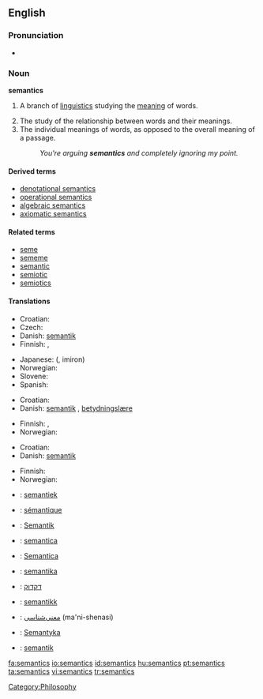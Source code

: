 {{wikipedia}}
==English==

===Pronunciation===
* {{IPA|/sɪˈmæntɪks/}}

===Noun===
'''semantics'''  <!--plural only, right? Yes-Wonderfool-->

# {{linguistics}} A branch of [[linguistics]] studying the [[meaning]] of words.
# The study of the relationship between words and their meanings.
# The individual meanings of words, as opposed to the overall meaning of a passage.
#: ''You're arguing '''semantics''' and completely ignoring my point.''

====Derived terms====
* [[denotational semantics]]
* [[operational semantics]]
* [[algebraic semantics]]
* [[axiomatic semantics]]

====Related terms====
* [[seme]]
* [[sememe]]
* [[semantic]]
* [[semiotic]]
* [[semiotics]]

====Translations====
{{trans-top|science of the meaning of words}}
* Croatian: {{t-|hr|semantika|f}}
* Czech: {{t-|cs|sémantika|f}}
* Danish: [[semantik]] {{c}}
* Finnish: {{t-|fi|semantiikka}}, {{t-|fi|merkitysoppi}}
{{trans-mid}}
* Japanese: {{Jpan|[[意味論]]}} ({{Jpan|[[いみろん]]}}, imiron)
* Norwegian: {{t+|no|semantikk|m}}
* Slovene: {{t+|sl|pomenoslovje|n}}
* Spanish: {{t+|es|semántica|f}}
{{trans-bottom}}

{{trans-top|study of the relationship between words and their meanings}}
* Croatian: {{t-|hr|semantika|f}}
* Danish: [[semantik]] {{c}}, [[betydningslære]] {{c}}
{{trans-mid}}
* Finnish: {{t-|fi|semantiikka}}, {{t-|fi|merkitysoppi}}
* Norwegian: {{t+|no|semantikk|m}}
{{trans-bottom}}

{{trans-top|individual meanings of words}}
* Croatian: {{t-|hr|semantika|f}}
* Danish: [[semantik]] {{c}}
{{trans-mid}}
* Finnish: {{t-|fi|semantiikka}}
* Norwegian: {{t+|no|semantikk|m}}
{{trans-bottom}}

{{checktrans-top}}
* {{ttbc|Dutch}}: [[semantiek]] {{f}}
* {{ttbc|French}}: [[sémantique]] {{f}}
* {{ttbc|German}}: [[Semantik]] {{f}}
* {{ttbc|Interlingua}}: [[semantica]]
* {{ttbc|Italian}}: [[Semantica]] {{f}}
* {{ttbc|Lithuanian}}: [[semantika]] {{f}}
* {{ttbc|Hebrew}}: [[דקדוק]]
* {{ttbc|Norwegian}}: [[semantikk]] {{c}}
* {{ttbc|Persian}}: [[معنی‌شناسی]] (ma'ni-shenasi)
* {{ttbc|Polish}}: [[Semantyka]] {{f}}
* {{ttbc|Swedish}}: [[semantik]] {{c}}
{{trans-bottom}}

[[Category:Philosophy]]

[[fa:semantics]]
[[io:semantics]]
[[id:semantics]]
[[hu:semantics]]
[[pt:semantics]]
[[ta:semantics]]
[[vi:semantics]]
[[tr:semantics]]
